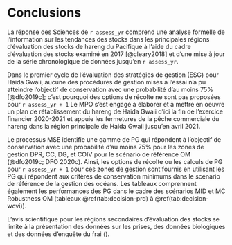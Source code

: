 # Conclusions

La réponse des Sciences de `r assess_yr` comprend une analyse formelle de l’information sur les tendances des stocks dans les principales régions d’évaluation des stocks
de hareng du Pacifique à l’aide du cadre d’évaluation des stocks examiné en 2017 [@cleary2018]
et d’une mise à jour de la série chronologique de données jusqu’en `r assess_yr`.

Dans le premier cycle de l’évaluation des stratégies de gestion (ESG) pour Haida Gwaii,
aucune des procédures de gestion mises à l’essai n’a pu atteindre l’objectif de conservation avec une probabilité d’au moins 75% [@dfo2019c];
c’est pourquoi des options de récolte ne sont pas proposées pour `r assess_yr + 1`
Le MPO s’est engagé à élaborer et à mettre en oeuvre un plan de rétablissement du hareng de Haida Gwaii d’ici la fin de l’exercice financier 2020-2021 et
appuie les fermetures de la pêche commerciale du hareng dans la région principale de Haida Gwaii jusqu’en avril 2021.

Le processus MSE identifie une gamme de PG qui répondent à l'objectif de conservation avec une probabilité d'au moins 75%
pour les zones de gestion DPR, CC, DG, et COIV pour le scénario de référence OM (@dfo2019c; DFO 2020c^\ref{fn:MSESR2020}^).
Ainsi, les options de récolte ou les calculs de PG pour `r assess_yr + 1` pour ces zones de gestion sont fournis
en utilisant les PG qui répondent aux critères de conservation minimums dans le scénario de référence de la gestion des océans.
Les tableaux comprennent également les performances des PG dans le cadre des scénarios MID et MC Robustness OM
(tableaux \@ref(tab:decision-prd) à \@ref(tab:decision-wcvi)).

L’avis scientifique pour les régions secondaires d’évaluation des stocks se limite à la présentation des données sur les prises,
des données biologiques et des données d’enquête du frai (\nameref{sec:app-minor}).
